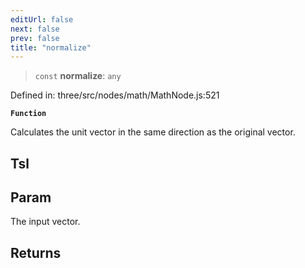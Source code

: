 ```yaml
---
editUrl: false
next: false
prev: false
title: "normalize"
---
```


> `const` **normalize**: `any`

Defined in: three/src/nodes/math/MathNode.js:521

**`Function`**

Calculates the unit vector in the same direction as the original vector.

## Tsl

## Param

The input vector.

## Returns
